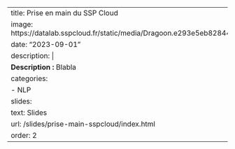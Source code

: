 
---
title: Prise en main du SSP Cloud
image: https://datalab.sspcloud.fr/static/media/Dragoon.e293e5eb8284421988bfbef26548a1b5.svg
date: "2023-09-01"
description: |
  <b>Description :</b> Blabla 
categories:
  - NLP
slides:
  text: Slides
  url: /slides/prise-main-sspcloud/index.html
order: 2
---